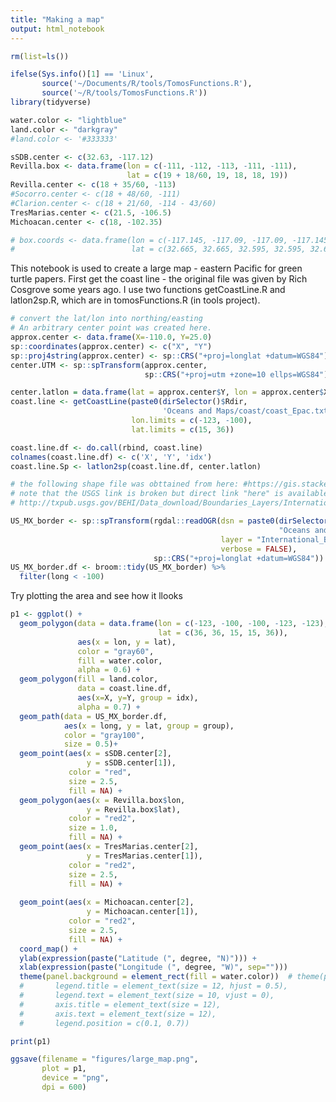 ```yaml
---
title: "Making a map"
output: html_notebook
---
```


```r
rm(list=ls())

ifelse(Sys.info()[1] == 'Linux',
       source('~/Documents/R/tools/TomosFunctions.R'),
       source('~/R/tools/TomosFunctions.R'))
library(tidyverse)

water.color <- "lightblue"
land.color <- "darkgray"
#land.color <- '#333333'

sSDB.center <- c(32.63, -117.12)
Revilla.box <- data.frame(lon = c(-111, -112, -113, -111, -111),
                          lat = c(19 + 18/60, 19, 18, 18, 19))
Revilla.center <- c(18 + 35/60, -113)
#Socorro.center <- c(18 + 48/60, -111)
#Clarion.center <- c(18 + 21/60, -114 - 43/60)
TresMarias.center <- c(21.5, -106.5)
Michoacan.center <- c(18, -102.35)

# box.coords <- data.frame(lon = c(-117.145, -117.09, -117.09, -117.145, -117.145),
#                          lat = c(32.665, 32.665, 32.595, 32.595, 32.665))

```

This notebook is used to create a large map - eastern Pacific for green turtle papers. First get the coast line - the original file was given by Rich Cosgrove some years ago. I use two functions getCoastLine.R and latlon2sp.R, which are in tomosFunctions.R (in tools project). 


```r
# convert the lat/lon into northing/easting
# An arbitrary center point was created here.
approx.center <- data.frame(X=-110.0, Y=25.0)
sp::coordinates(approx.center) <- c("X", "Y")
sp::proj4string(approx.center) <- sp::CRS("+proj=longlat +datum=WGS84")
center.UTM <- sp::spTransform(approx.center,
                              sp::CRS("+proj=utm +zone=10 ellps=WGS84"))

center.latlon = data.frame(lat = approx.center$Y, lon = approx.center$X)
coast.line <- getCoastLine(paste0(dirSelector()$Rdir,
                                  'Oceans and Maps/coast/coast_Epac.txt'),
                           lon.limits = c(-123, -100),
                           lat.limits = c(15, 36))

coast.line.df <- do.call(rbind, coast.line)
colnames(coast.line.df) <- c('X', 'Y', 'idx')
coast.line.Sp <- latlon2sp(coast.line.df, center.latlon)

# the following shape file was obttained from here: #https://gis.stackexchange.com/questions/153514/us-mexican-border-data
# note that the USGS link is broken but direct link "here" is available. 
# http://txpub.usgs.gov/BEHI/Data_download/Boundaries_Layers/International_Boundary_shp.zip

US_MX_border <- sp::spTransform(rgdal::readOGR(dsn = paste0(dirSelector()$Rdir,
                                                            "Oceans and Maps/International_Boundary/shp"),
                                               layer = "International_Boundary_Final",
                                               verbose = FALSE),
                                sp::CRS("+proj=longlat +datum=WGS84"))
US_MX_border.df <- broom::tidy(US_MX_border) %>%
  filter(long < -100)
```

Try plotting the area and see how it llooks

```r
p1 <- ggplot() +  
  geom_polygon(data = data.frame(lon = c(-123, -100, -100, -123, -123),
                                 lat = c(36, 36, 15, 15, 36)),
               aes(x = lon, y = lat),
               color = "gray60",
               fill = water.color,
               alpha = 0.6) + 
  geom_polygon(fill = land.color,
               data = coast.line.df,
               aes(x=X, y=Y, group = idx),
               alpha = 0.7) + 
  geom_path(data = US_MX_border.df,
            aes(x = long, y = lat, group = group),
            color = "gray100",
            size = 0.5)+
  geom_point(aes(x = sSDB.center[2], 
                 y = sSDB.center[1]),
             color = "red",
             size = 2.5,
             fill = NA) + 
  geom_polygon(aes(x = Revilla.box$lon, 
                 y = Revilla.box$lat),
             color = "red2",
             size = 1.0,
             fill = NA) + 
  geom_point(aes(x = TresMarias.center[2], 
                 y = TresMarias.center[1]),
             color = "red2",
             size = 2.5,
             fill = NA) + 
  
  geom_point(aes(x = Michoacan.center[2], 
                 y = Michoacan.center[1]),
             color = "red2",
             size = 2.5,
             fill = NA) + 
  coord_map() +
  ylab(expression(paste("Latitude (", degree, "N)"))) +
  xlab(expression(paste("Longitude (", degree, "W)", sep=""))) 
  theme(panel.background = element_rect(fill = water.color))  # theme(plot.title = element_text(hjust = 0.5),
  #       legend.title = element_text(size = 12, hjust = 0.5),
  #       legend.text = element_text(size = 10, vjust = 0),
  #       axis.title = element_text(size = 12),
  #       axis.text = element_text(size = 12),
  #       legend.position = c(0.1, 0.7))

print(p1)

ggsave(filename = "figures/large_map.png",
       plot = p1,
       device = "png",
       dpi = 600)
```


